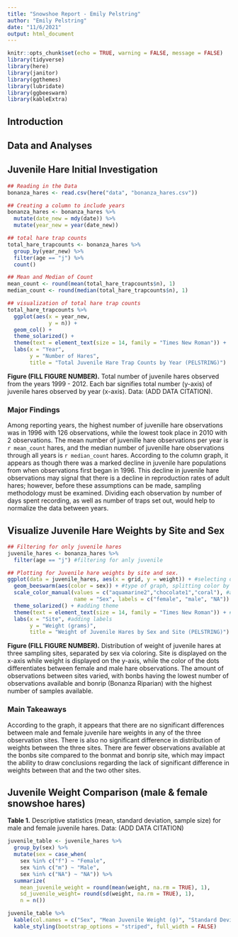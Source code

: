 ```yaml
---
title: "Snowshoe Report - Emily Pelstring"
author: "Emily Pelstring"
date: "11/6/2021"
output: html_document
---
```


```r
knitr::opts_chunk$set(echo = TRUE, warning = FALSE, message = FALSE)
library(tidyverse)
library(here)
library(janitor)
library(ggthemes)
library(lubridate)
library(ggbeeswarm)
library(kableExtra)
```

## Introduction

## Data and Analyses 

## Juvenile Hare Initial Investigation 

```r
## Reading in the Data 
bonanza_hares <- read.csv(here("data", "bonanza_hares.csv"))

## Creating a column to include years 
bonanza_hares <- bonanza_hares %>%
  mutate(date_new = mdy(date)) %>%
  mutate(year_new = year(date_new))

## total hare trap counts 
total_hare_trapcounts <- bonanza_hares %>%
  group_by(year_new) %>%
  filter(age == "j") %>%
  count()

## Mean and Median of Count
mean_count <- round(mean(total_hare_trapcounts$n), 1)
median_count <- round(median(total_hare_trapcounts$n), 1)

## visualization of total hare trap counts 
total_hare_trapcounts %>%
  ggplot(aes(x = year_new,
             y = n)) +
  geom_col() + 
  theme_solarized() +
  theme(text = element_text(size = 14, family = "Times New Roman")) +
  labs(x = "Year",
       y = "Number of Hares",
       title = "Total Juvenile Hare Trap Counts by Year (PELSTRING)")

```

**Figure (FILL FIGURE NUMBER).** Total number of juvenile hares observed from the years 1999 - 2012. Each bar signifies total number (y-axis) of juvenile hares observed by year (x-axis). Data: (ADD DATA CITATION).

### Major Findings 

Among reporting years, the highest number of juvenille hare observations was in 1996 with 126 observations, while the lowest took place in 2010 with 2 observations. The mean number of juvenille hare observations per year is `r mean_count` hares, and the median number of juvenille hare observations through all years is `r median_count` hares. According to the column graph, it appears as though there was a marked decline in juvenile hare populations from when observations first began in 1996. This decline in juvenile hare observations may signal that there is a decline in reproduction rates of adult hares; however, before these assumptions can be made, sampling methodology must be examined. Dividing each observation by number of days spent recording, as well as number of traps set out, would help to normalize the data between years. 

## Visualize Juvenile Hare Weights by Site and Sex

```r
## Filtering for only juvenile hares 
juvenile_hares <- bonanza_hares %>%
  filter(age == "j") #filtering for anly juvenile

## Plotting for Juvenile hare weights by site and sex. 
ggplot(data = juvenile_hares, aes(x = grid, y = weight)) + #selecting data, setting x value as site and y value as weight 
  geom_beeswarm(aes(color = sex)) + #type of graph, splitting color by sex
  scale_color_manual(values = c("aquamarine2","chocolate1","coral"), #adding specific colors by vector 
                     name = "Sex", labels = c("female", "male", "NA")) + #changing label text
  theme_solarized() + #adding theme
  theme(text = element_text(size = 14, family = "Times New Roman")) + #changing graph text size and font
  labs(x = "Site", #adding labels
       y = "Weight (grams)",
       title = "Weight of Juvenile Hares by Sex and Site (PELSTRING)") #adding title 
```
**Figure (FILL FIGURE NUMBER).** Distribution of weight of juvenile hares at three sampling sites, separated by sex via coloring. Site is displayed on the x-axis while weight is displayed on the y-axis, while the color of the dots differentiates between female and male hare observations. The amount of observations between sites varied, with bonbs having the lowest number of observations available and bonrip (Bonanza Riparian) with the highest number of samples available. 

### Main Takeaways 

According to the graph, it appears that there are no significant differences between male and female juvenile hare weights in any of the three observation sites. There is also no significant difference in distribution of weights between the three sites. There are fewer observations available at the bonbs site compared to the bonmat and bonrip site, which may impact the ability to draw conclusions regarding the lack of significant difference in weights between that and the two other sites. 

## Juvenile Weight Comparison (male & female snowshoe hares)

**Table 1.** Descriptive statistics (mean, standard deviation, sample size) for male and female juvenile hares. Data: (ADD DATA CITATION)
```r
juvenile_table <- juvenile_hares %>%
  group_by(sex) %>%
  mutate(sex = case_when(
    sex %in% c("f") ~ "Female",
    sex %in% c("m") ~ "Male",
    sex %in% c("NA") ~ "NA")) %>%
  summarize(
    mean_juvenile_weight = round(mean(weight, na.rm = TRUE), 1),
    sd_juvenile_weight= round(sd(weight, na.rm = TRUE), 1),
    n = n())

juvenile_table %>%
  kable(col.names = c("Sex", "Mean Juvenile Weight (g)", "Standard Deviation", "Sample Size")) %>%
  kable_styling(bootstrap_options = "striped", full_width = FALSE)
   
   
```

